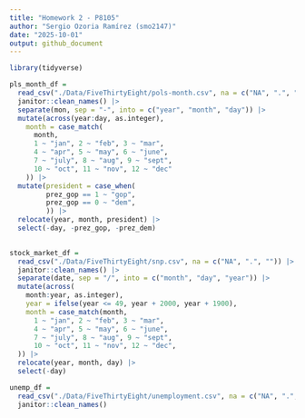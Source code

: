 ```yaml
---
title: "Homework 2 - P8105"
author: "Sergio Ozoria Ramírez (smo2147)"
date: "2025-10-01"
output: github_document
---
```


```r
library(tidyverse)
```



```r
pls_month_df =
  read_csv("./Data/FiveThirtyEight/pols-month.csv", na = c("NA", ".", "")) |> 
  janitor::clean_names() |> 
  separate(mon, sep = "-", into = c("year", "month", "day")) |> 
  mutate(across(year:day, as.integer),
    month = case_match(
      month,
      1 ~ "jan", 2 ~ "feb", 3 ~ "mar",
      4 ~ "apr", 5 ~ "may", 6 ~ "june",
      7 ~ "july", 8 ~ "aug", 9 ~ "sept",
      10 ~ "oct", 11 ~ "nov", 12 ~ "dec"
    )) |> 
  mutate(president = case_when(
         prez_gop == 1 ~ "gop",
         prez_gop == 0 ~ "dem",
         )) |> 
  relocate(year, month, president) |> 
  select(-day, -prez_gop, -prez_dem)
  
```



```r
stock_market_df =
  read_csv("./Data/FiveThirtyEight/snp.csv", na = c("NA", ".", "")) |> 
  janitor::clean_names() |> 
  separate(date, sep = "/", into = c("month", "day", "year")) |> 
  mutate(across(
    month:year, as.integer),
    year = ifelse(year <= 49, year + 2000, year + 1900),
    month = case_match(month,
      1 ~ "jan", 2 ~ "feb", 3 ~ "mar",
      4 ~ "apr", 5 ~ "may", 6 ~ "june",
      7 ~ "july", 8 ~ "aug", 9 ~ "sept",
      10 ~ "oct", 11 ~ "nov", 12 ~ "dec",
  )) |> 
  relocate(year, month, day) |> 
  select(-day)
```



```r
unemp_df =
  read_csv("./Data/FiveThirtyEight/unemployment.csv", na = c("NA", ".", "")) |> 
  janitor::clean_names()
```

